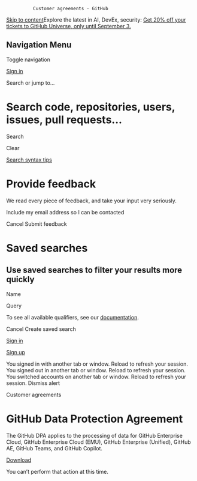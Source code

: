               Customer agreements · GitHub                                      

[Skip to content](#start-of-content)Explore the latest in AI, DevEx, security: [Get 20% off your tickets to GitHub Universe, only until September 3.](https://githubuniverse.com/?utm_source=github&utm_medium=banner&utm_campaign=24bannerheader5li-customer-terms-github-data-protection-agreement)

Navigation Menu
---------------

Toggle navigation

[](/)

[Sign in](/login?return_to=https%3A%2F%2Fgithub.com%2Fcustomer-terms%2Fgithub-data-protection-agreement)

Search or jump to...

Search code, repositories, users, issues, pull requests...
==========================================================

Search

Clear

[Search syntax tips](https://docs.github.com/search-github/github-code-search/understanding-github-code-search-syntax)

Provide feedback
================

We read every piece of feedback, and take your input very seriously.

 Include my email address so I can be contacted

Cancel Submit feedback

Saved searches
==============

Use saved searches to filter your results more quickly
------------------------------------------------------

Name  

Query 

To see all available qualifiers, see our [documentation](https://docs.github.com/search-github/github-code-search/understanding-github-code-search-syntax).

Cancel Create saved search

[Sign in](/login?return_to=https%3A%2F%2Fgithub.com%2Fcustomer-terms%2Fgithub-data-protection-agreement)

[Sign up](/signup?ref_cta=Sign+up&ref_loc=header+logged+out&ref_page=%2Fcustomer-terms%2Fgithub-data-protection-agreement&source=header)

You signed in with another tab or window. Reload to refresh your session. You signed out in another tab or window. Reload to refresh your session. You switched accounts on another tab or window. Reload to refresh your session. Dismiss alert

Customer agreements

GitHub Data Protection Agreement
================================

The GitHub DPA applies to the processing of data for GitHub Enterprise Cloud, GitHub Enterprise Cloud (EMU), GitHub Enterprise (Unified), GitHub AE, GitHub Teams, and GitHub Copilot.

[Download](//assets.ctfassets.net/8aevphvgewt8/DaflLjyuIt6un69xg3n6W/9e51773d6687d4d5f4c29fc63c115d24/GITHUB-20230922-GitHubDataProtectionAgreement.pdf)

You can’t perform that action at this time.